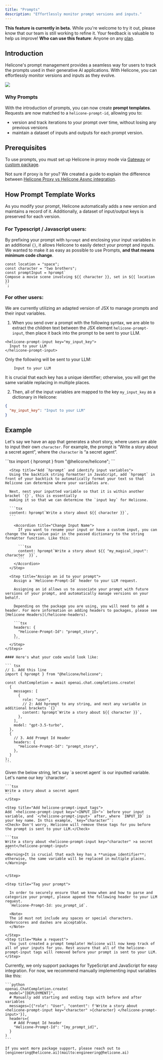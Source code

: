 ```yaml
---
title: "Prompts"
description: "Effortlessly monitor prompt versions and inputs."
---
```

<Warning>**This feature is currently in beta.** While you're welcome to try it out, please know that our team is still working to refine it. Your feedback is valuable to help us improve! </Warning>
<Info>**Who can use this feature**: Anyone on any [plan](https://www.helicone.ai/pricing).</Info>

## Introduction
Helicone's prompt management provides a seamless way for users to track the prompts used in their generative AI applications. With Helicone, you can effortlessly monitor versions and inputs as they evolve.

<Frame caption="Example: A Prompt Template Designed for a Rap Battle">
  <img src="/images/prompts/example-rap-battle.png" />
</Frame>

### Why Prompts
With the introduction of prompts, you can now create **prompt templates**. Requests are now matched to a `helicone-prompt-id`, allowing you to: 
- version and track iterations to your prompt over time, without losing any previous versions
- maintain a dataset of inputs and outputs for each prompt version.


## Prerequisites
To use prompts, you must set up Helicone in proxy mode via [Gateway](https://docs.helicone.ai/getting-started/integration-method/gateway) or [custom package](https://docs.helicone.ai/getting-started/integration-method/openai-proxy).

<Note>Not sure if proxy is for you? We created a guide to explain the difference between [Helicone Proxy vs Helicone Async integration](https://docs.helicone.ai/getting-started/proxy-vs-async).</Note>


## How Prompt Template Works
As you modify your prompt, Helicone automatically adds a new version and maintains a record of it. Additionally, a dataset of input/output keys is preserved for each version. 

<Accordion title="Get a Deep-Dive of Prompt Templates">

### For Typescript / Javascript users:

By prefixing your prompt with `hprompt` and enclosing your input variables in an additional `{}`, it allows Helicone to easily detect your prompt and inputs. We wanted to make it as easy as possible to use Prompts, **and that means minimum code change**. 

```tsx
const location = "space";
const character = "two brothers";
const promptInput = hprompt`
Compose a movie scene involving ${{ character }}, set in ${{ location }}
`;
```

### For other users:

We are currently utilizing an adapted version of JSX to manage prompts and their input variables. 

1. When you send over a prompt with the following syntax, we are able to extract the children text between the JSX element `helicone-prompt-input`, then place it back into the prompt to be sent to your LLM. 
```tsx
<helicone-prompt-input key="my_input_key">
  Input to your LLM
</helicone-prompt-input>
```

Only the following will be sent to your LLM: 
```tsx
    Input to your LLM
```

<Note>
  It is crucial that each key has a unique identifier; otherwise, you will get the
  same variable replacing in multiple places.
</Note>

2. Then, all of the input variables are mapped to the key `my_input_key` as a dictionary in Helicone:
```json
{
  "my_input_key": "Input to your LLM"
}
```
</Accordion>

## Example

Let's say we have an app that generates a short story, where users are able to input their own `character`. For example, the prompt is “Write a story about a secret agent”, where the `character` is “a secret agent”. 

<Tabs>
  <Tab title="Typescript / Javascript">
    <Steps>
      <Step title="Import hprompt">
      ```tsx
      import { hprompt } from "@helicone/helicone";
      ```
      </Step>

      <Step title="Add `hprompt` and identify input variables">
      Using the backtick string formatter in JavaScript, add `hprompt` in front of your backtick to automatically format your text so that Helicone can determine where your variables are.

      Next, nest your inputted variable so that it is within another bracket `{}`, this is essentially
      making it so that we can determine the `input key` for Helicone.

      ```tsx
      content: hprompt`Write a story about ${{ character }}`,
      ```

        <Accordion title="Change Input Name">
          If you want to rename your input or have a custom input, you can change the key-value pair in the passed dictionary to the string formatter function. Like this:

          ```tsx
          content: hprompt`Write a story about ${{ "my_magical_input": character  }}`,
          ```
        </Accordion>
      </Step>

      <Step title="Assign an id to your prompt">
        Assign a `Helicone-Prompt-Id` header to your LLM request.

        Assigning an id allows us to associate your prompt with future versions of your prompt, and automatically manage versions on your behalf.

        Depending on the package you are using, you will need to add a header. For more information on adding headers to packages, please see [Helicone Headers](/helicone-headers).

        ```tsx
        headers: {
          "Helicone-Prompt-Id": "prompt_story",
        },
        ```
      </Step>      
    </Steps>

    #### Here's what your code would look like: 

    ``` tsx
    // 1. Add this line
    import { hprompt } from "@helicone/helicone";

    const chatCompletion = await openai.chat.completions.create(
      {
        messages: [
          {
            role: "user",
            // 2: Add hprompt to any string, and nest any variable in additional brackets `{}`
            content: hprompt`Write a story about ${{ character }}`,
          },
        ],
        model: "gpt-3.5-turbo",
      },
      {
        // 3. Add Prompt Id Header
        headers: {
          "Helicone-Prompt-Id": "prompt_story",
        },
      }
    );
    ```

  </Tab>
  <Tab title="Packageless (curl)">
  <Steps>
    <Step title="Identify the input variable, and create a key name.">
    Given the below string, let's say `a secret agent` is our inputted variable. Let's name our key `character`.

    ```tsx
    Write a story about a secret agent
    ```
    </Step>

    <Step title="Add helicone-prompt-input tags">
    Add `<helicone-prompt-input key="<INPUT_ID>">` before your input variable, and `</helicone-prompt-input>` after, where `INPUT_ID` is your key name. In this example, `key=”character”`: 
    <Check> Don't worry, Helicone will remove these tags for you before the prompt is sent to your LLM.</Check> 

    ```tsx
    Write a story about <helicone-prompt-input key="character" >a secret agent</helicone-prompt-input>
    ```    
    <Warning>It is crucial that each key has a **unique identifier**; otherwise, the same variable will be replaced in multiple places. </Warning>


    </Step>

    <Step title="Tag your prompt">

      In order to securely ensure that we know when and how to parse and categorize your prompt, please append the following header to your LLM request.
      `Helicone-Prompt-Id: you_prompt_id`.

      <Note>
      The id must not include any spaces or special characters. Underscores and dashes are acceptable.
      </Note>

    </Step>
    <Step title="Make a request">
      You just created a prompt template! Helicone will now keep track of all of your inputs for you. Rest assure that all of the helicone-prompt-input tags will removed before your prompt is sent to your LLM. 
    </Step>

  </Steps>

  </Tab>
  <Tab title="Other">
    Currently, we only support packages for TypeScript and JavaScript for easy integration. For now, we recommend manually implementing input variables like this:

    ```python
    openai.ChatCompletion.create(
      model="[DEPLOYMENT]",
      # Manually add starting and ending tags with before and after variables
      messages=[{"role": "User", "content": f'Write a story about <helicone-prompt-input key="character" >{character} </helicone-prompt-input>'}],
      headers={
        # Add Prompt Id header
        "Helicone-Prompt-Id": "[my_prompt_id]",
      }
    )
    ```

    If you want more package support, please reach out to [engineering@helicone.ai](mailto:engineering@helicone.ai)

  </Tab>

</Tabs>

